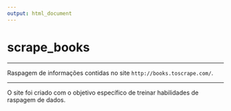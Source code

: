 ```yaml
---
output: html_document
---
```


# scrape_books

---

Raspagem de informações contidas no site `http://books.toscrape.com/`.

---

O site foi criado com o objetivo específico de treinar habilidades de raspagem de dados.


